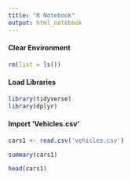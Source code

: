 ```yaml
---
title: "R Notebook"
output: html_notebook
---
```

#### Clear Environment
```r
rm(list = ls())
```

#### Load Libraries
```r
library(tidyverse)
library(dplyr)
```
#### Import 'Vehicles.csv'
```r
cars1 <- read.csv('vehicles.csv')
```

```r
summary(cars1)
```


```r
head(cars1)
```


